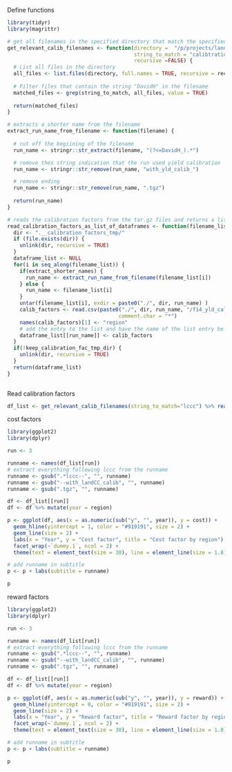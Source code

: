 
Define functions
```r

library(tidyr)
library(magrittr)

# get all filenames in the specified directory that match the specified pattern
get_relevant_calib_filenames <- function(directory =  "/p/projects/landuse/data/input/calibration", 
                                         string_to_match = "calibtration_testing_DavidH", 
                                         recursive =FALSE) {
  # List all files in the directory
  all_files <- list.files(directory, full.names = TRUE, recursive = recursive)
  
  # Filter files that contain the string "DavidH" in the filename
  matched_files <- grep(string_to_match, all_files, value = TRUE)
  
  return(matched_files)
}

# extracts a shorter name from the filename
extract_run_name_from_filename <- function(filename) {
  
  # cut off the begiining of the filename
  run_name <- stringr::str_extract(filename, "(?<=DavidH_).*")

  # remove thes string indication that the run used yield calibration 
  run_name <- stringr::str_remove(run_name, "with_yld_calib_")

  # remove ending
  run_name <- stringr::str_remove(run_name, ".tgz")
  
  return(run_name)
}

# reads the calibration factors from the tar.gz files and returns a list of dataframes
read_calibration_factors_as_list_of_dataframes <- function(filename_list, keep_calibration_fac_tmp_dir =F, extract_shorter_names) {
  dir <- ".__calibration_factors_tmp/"
  if (file.exists(dir)) {
    unlink(dir, recursive = TRUE)
  }
  dataframe_list <- NULL
  for(i in seq_along(filename_list)) {
    if(extract_shorter_names) {
      run_name <- extract_run_name_from_filename(filename_list[i])
    } else {
      run_name <- filename_list[i]
    }
    untar(filename_list[i], exdir = paste0("./", dir, run_name) )
    calib_factors <- read.csv(paste0("./", dir, run_name, "/f14_yld_calib.csv"),
                                    comment.char = "*")
    names(calib_factors)[1] <- "region"
    # add the entry to the list and have the name of the list entry be the run name
    dataframe_list[[run_name]] <- calib_factors
  }
  if(!keep_calibration_fac_tmp_dir) {
    unlink(dir, recursive = TRUE)
  }
  return(dataframe_list)
}
 
```


Read calibration factors
```r
df_list <- get_relevant_calib_filenames(string_to_match="lccc") %>% read_calibration_factors_as_list_of_dataframes(extract_shorter_names=F)

```


cost factors
```r
library(ggplot2)
library(dplyr)

run <- 3

runname <- names(df_list[run])
# extract everything following lccc from the runname
runname <- gsub(".*lccc--", "", runname)
runname <- gsub("--with_landCC_calib", "", runname)
runname <- gsub(".tgz", "", runname)

df <- df_list[[run]]
df <- df %>% mutate(year = region)

p <- ggplot(df, aes(x = as.numeric(sub("y", "", year)), y = cost)) +
  geom_hline(yintercept = 1, color = "#919191", size = 2) +
  geom_line(size = 2) +
  labs(x = "Year", y = "Cost factor", title = "Cost factor by region") +
  facet_wrap(~`dummy.1`, ncol = 2) +
  theme(text = element_text(size = 30), line = element_line(size = 1.8))

# add runname in subtitle
p <- p + labs(subtitle = runname)

p
```


reward factors
```r
library(ggplot2)
library(dplyr)

run <- 3

runname <- names(df_list[run])
# extract everything following lccc from the runname
runname <- gsub(".*lccc--", "", runname)
runname <- gsub("--with_landCC_calib", "", runname)
runname <- gsub(".tgz", "", runname)

df <- df_list[[run]]
df <- df %>% mutate(year = region)

p <- ggplot(df, aes(x = as.numeric(sub("y", "", year)), y = reward)) +
  geom_hline(yintercept = 0, color = "#919191", size = 2) +
  geom_line(size = 2) +
  labs(x = "Year", y = "Reward factor", title = "Reward factor by region") +
  facet_wrap(~`dummy.1`, ncol = 2) +
  theme(text = element_text(size = 30), line = element_line(size = 1.8))

# add runname in subtitle
p <- p + labs(subtitle = runname)

p
```